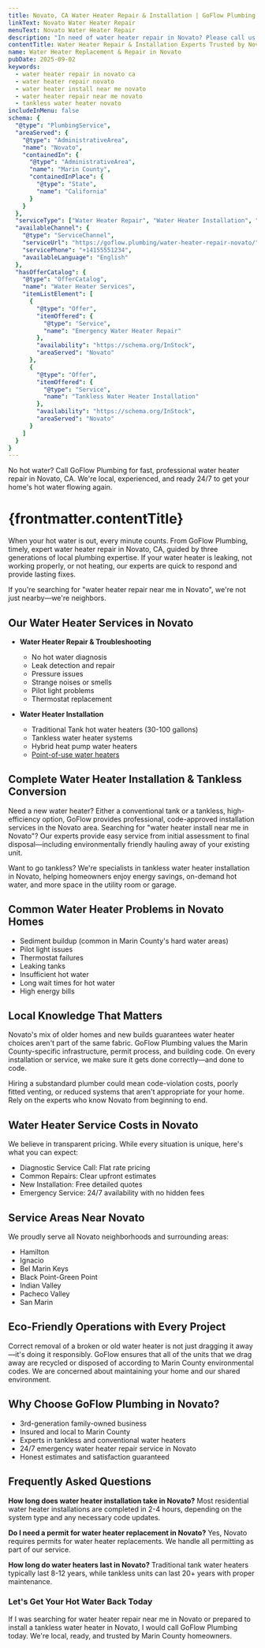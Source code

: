 ```yaml
---
title: Novato, CA Water Heater Repair & Installation | GoFlow Plumbing
linkText: Novato Water Heater Repair
menuText: Novato Water Heater Repair
description: "In need of water heater repair in Novato? Please call us and let our 3rd generation plumbing family get your water hot today. Your 24/7 available Novato local tank and tankless water heater experts. We'd be happy to get your home's hot water working perfectly again."
contentTitle: Water Heater Repair & Installation Experts Trusted by Novato Homeowners
name: Water Heater Replacement & Repair in Novato
pubDate: 2025-09-02
keywords:
  - water heater repair in novato ca
  - water heater repair novato
  - water heater install near me novato
  - water heater repair near me novato
  - tankless water heater novato
includeInMenu: false
schema: {
  "@type": "PlumbingService",
  "areaServed": {
    "@type": "AdministrativeArea",
    "name": "Novato",
    "containedIn": {
      "@type": "AdministrativeArea",
      "name": "Marin County",
      "containedInPlace": {
        "@type": "State",
        "name": "California"
      }
    }
  },
  "serviceType": ["Water Heater Repair", "Water Heater Installation", "Tankless Water Heater Installation"],
  "availableChannel": {
    "@type": "ServiceChannel",
    "serviceUrl": "https://goflow.plumbing/water-heater-repair-novato/",
    "servicePhone": "+14155551234",
    "availableLanguage": "English"
  },
  "hasOfferCatalog": {
    "@type": "OfferCatalog",
    "name": "Water Heater Services",
    "itemListElement": [
      {
        "@type": "Offer",
        "itemOffered": {
          "@type": "Service",
          "name": "Emergency Water Heater Repair"
        },
        "availability": "https://schema.org/InStock",
        "areaServed": "Novato"
      },
      {
        "@type": "Offer",
        "itemOffered": {
          "@type": "Service",
          "name": "Tankless Water Heater Installation"
        },
        "availability": "https://schema.org/InStock",
        "areaServed": "Novato"
      }
    ]
  }
}
---
```


No hot water? Call GoFlow Plumbing for fast, professional water heater repair in Novato, CA.
We're local, experienced, and ready 24/7 to get your home's hot water flowing again.

# {frontmatter.contentTitle}

When your hot water is out, every minute counts.
From GoFlow Plumbing, timely, expert water heater repair in Novato, CA, guided by three generations of local plumbing expertise.
If your water heater is leaking, not working properly, or not heating, our experts are quick to respond and provide lasting fixes.

If you're searching for "water heater repair near me in Novato", we're not just nearby—we're neighbors.

## Our Water Heater Services in Novato

- **Water Heater Repair & Troubleshooting**
  - No hot water diagnosis
  - Leak detection and repair
  - Pressure issues
  - Strange noises or smells
  - Pilot light problems
  - Thermostat replacement

- **Water Heater Installation**
  - Traditional Tank hot water heaters (30-100 gallons)
  - Tankless water heater systems
  - Hybrid heat pump water heaters
  - [Point-of-use water heaters](/instant-hot-water-installed-or-repaired/)

## Complete Water Heater Installation & Tankless Conversion

Need a new water heater?
Either a conventional tank or a tankless, high-efficiency option, GoFlow provides professional, code-approved installation services in the Novato area.
Searching for "water heater install near me in Novato"?
Our experts provide easy service from initial assessment to final disposal—including environmentally friendly hauling away of your existing unit.

Want to go tankless? We're specialists in tankless water heater installation in Novato,
helping homeowners enjoy energy savings, on-demand hot water, and more space in the utility room or garage.

## Common Water Heater Problems in Novato Homes

- Sediment buildup (common in Marin County's hard water areas)
- Pilot light issues
- Thermostat failures
- Leaking tanks
- Insufficient hot water
- Long wait times for hot water
- High energy bills

## Local Knowledge That Matters

Novato's mix of older homes and new builds guarantees water heater choices aren't part of the same fabric.
GoFlow Plumbing values the Marin County-specific infrastructure, permit process, and building code.
On every installation or service, we make sure it gets done correctly—and done to code.

Hiring a substandard plumber could mean code-violation costs, poorly fitted venting, or reduced systems that aren't appropriate for your home.
Rely on the experts who know Novato from beginning to end.

## Water Heater Service Costs in Novato

We believe in transparent pricing. While every situation is unique, here's what you can expect:

- Diagnostic Service Call: Flat rate pricing
- Common Repairs: Clear upfront estimates
- New Installation: Free detailed quotes
- Emergency Service: 24/7 availability with no hidden fees

## Service Areas Near Novato

We proudly serve all Novato neighborhoods and surrounding areas:
- Hamilton
- Ignacio
- Bel Marin Keys
- Black Point-Green Point
- Indian Valley
- Pacheco Valley
- San Marin

## Eco-Friendly Operations with Every Project

Correct removal of a broken or old water heater is not just dragging it away—it's doing it responsibly.
GoFlow ensures that all of the units that we drag away are recycled or disposed of according to Marin County environmental codes.
We are concerned about maintaining your home and our shared environment.

## Why Choose GoFlow Plumbing in Novato?

- 3rd-generation family-owned business
- Insured and local to Marin County
- Experts in tankless and conventional water heaters
- 24/7 emergency water heater repair service in Novato
- Honest estimates and satisfaction guaranteed

## Frequently Asked Questions

**How long does water heater installation take in Novato?**
Most residential water heater installations are completed in 2-4 hours, depending on the system type and any necessary code updates.

**Do I need a permit for water heater replacement in Novato?**
Yes, Novato requires permits for water heater replacements. We handle all permitting as part of our service.

**How long do water heaters last in Novato?**
Traditional tank water heaters typically last 8-12 years, while tankless units can last 20+ years with proper maintenance.

### Let's Get Your Hot Water Back Today

If I was searching for water heater repair near me in Novato or prepared to install a tankless water heater in Novato, I would call GoFlow Plumbing today.
We're local, ready, and trusted by Marin County homeowners.
